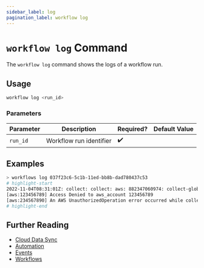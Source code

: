```yaml
---
sidebar_label: log
pagination_label: workflow log
---
```


# `workflow log` Command

The `workflow log` command shows the logs of a workflow run.

## Usage

```bash
workflow log <run_id>
```

### Parameters

| Parameter | Description             | Required? | Default Value |
| --------- | ----------------------- | --------- | ------------- |
| `run_id`  | Workflow run identifier | ✔️        |               |

## Examples

```bash
> workflows log 037f23c6-5c1b-11ed-bb8b-dad780437c53
# highlight-start
2022-11-04T08:31:01Z: collect: collect: aws: 882347060974: collect-global: in progress
[aws:123456789] Access Denied to aws_account 123456789
[aws:234567890] An AWS UnauthorizedOperation error occurred while collecting account test
# highlight-end
```

## Further Reading

- [Cloud Data Sync](../../../concepts/cloud-data-sync/index.mdx)
- [Automation](../../../concepts/automation/index.mdx)
- [Events](../../events/index.mdx)
- [Workflows](../../workflows/index.mdx)
